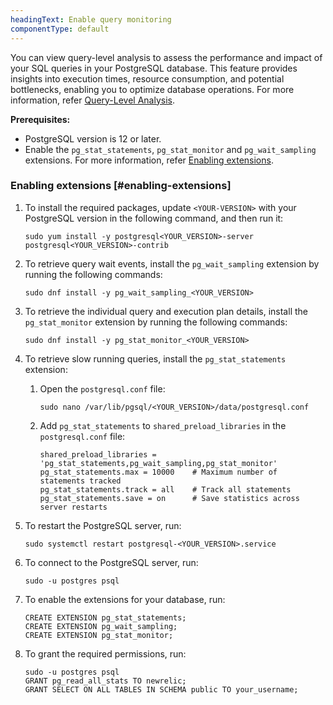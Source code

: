 ```yaml
---
headingText: Enable query monitoring
componentType: default
---
```


You can view query-level analysis to assess the performance and impact of your SQL queries in your PostgreSQL database. This feature provides insights into execution times, resource consumption, and potential bottlenecks, enabling you to optimize database operations. For more information, refer [Query-Level Analysis](/docs/infrastructure/infrastructure-data/query-level-monitoring).

**Prerequisites:**

* PostgreSQL version is 12 or later.
* Enable the `pg_stat_statements`, `pg_stat_monitor` and `pg_wait_sampling` extensions. For more information, refer [Enabling extensions](#enabling-extensions).

### Enabling extensions [#enabling-extensions]

1. To install the required packages, update `<YOUR-VERSION>` with your PostgreSQL version in the following command, and then run it:

    ```shell
    sudo yum install -y postgresql<YOUR_VERSION>-server postgresql<YOUR_VERSION>-contrib
    ```

2. To retrieve query wait events, install the `pg_wait_sampling` extension by running the following commands:

    ```shell
    sudo dnf install -y pg_wait_sampling_<YOUR_VERSION>
    ```

3. To retrieve the individual query and execution plan details, install the `pg_stat_monitor` extension by running the following commands:

    ```shell
    sudo dnf install -y pg_stat_monitor_<YOUR_VERSION>
    ```

4. To retrieve slow running queries, install the `pg_stat_statements` extension:

    1. Open the `postgresql.conf` file:

        ```shell
        sudo nano /var/lib/pgsql/<YOUR_VERSION>/data/postgresql.conf
        ```

    2. Add `pg_stat_statements` to `shared_preload_libraries` in the `postgresql.conf` file:

        ```shell
        shared_preload_libraries = 'pg_stat_statements,pg_wait_sampling,pg_stat_monitor'
        pg_stat_statements.max = 10000    # Maximum number of statements tracked
        pg_stat_statements.track = all    # Track all statements
        pg_stat_statements.save = on      # Save statistics across server restarts
        ```

5. To restart the PostgreSQL server, run:

    ```shell
    sudo systemctl restart postgresql-<YOUR_VERSION>.service
    ```

6. To connect to the PostgreSQL server, run:

    ```shell
    sudo -u postgres psql
    ```

9. To enable the extensions for your database, run:

    ```shell
    CREATE EXTENSION pg_stat_statements;
    CREATE EXTENSION pg_wait_sampling;
    CREATE EXTENSION pg_stat_monitor;
    ```

10. To grant the required permissions, run:

    ```shell
    sudo -u postgres psql
    GRANT pg_read_all_stats TO newrelic;
    GRANT SELECT ON ALL TABLES IN SCHEMA public TO your_username;
    ```